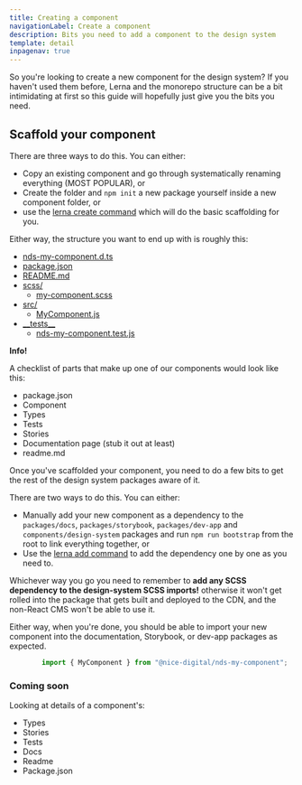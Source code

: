 ```yaml
---
title: Creating a component
navigationLabel: Create a component
description: Bits you need to add a component to the design system
template: detail
inpagenav: true
---
```



So you're looking to create a new component for the design system? If you haven't used them before, Lerna and the monorepo structure can be a bit intimidating at first so this guide will hopefully just give you the bits you need.

## Scaffold your component

There are three ways to do this. You can either:

- Copy an existing component and go through systematically renaming everything (MOST POPULAR), or
- Create the folder and `npm init` a new package yourself inside a new component folder, or
- use the [lerna create command](https://github.com/lerna/lerna/tree/main/commands/create#readme) which will do the basic scaffolding for you.

Either way, the structure you want to end up with is roughly this:

- [nds-my-component.d.ts](.\nds-my-component\nds-my-component.d.ts)
- [package.json](.\nds-my-component\package.json)
- [README.md](.\nds-my-component\README.md)
- [scss/](.\nds-my-component\scss)
  - [my-component.scss](.\nds-my-component\scss\my-component.scss)
- [src/](.\nds-my-component\src)
  - [MyComponent.js](.\nds-my-component\src\MyComponent.js)
- [\_\_tests\_\_](.\nds-my-component__tests__)
  - [nds-my-component.test.js](.\nds-my-component__tests__\nds-my-component.test.js)

<Alert>
	<p><b>Info!</b></p>
	<p>A checklist of parts that make up one of our components would look like this:</p>
	<ul>
		<li>package.json</li>
		<li>Component</li>
		<li>Types</li>
		<li>Tests</li>
		<li>Stories</li>
		<li>Documentation page (stub it out at least)</li>
		<li>readme.md</li>
	</ul>
</Alert>
Once you've scaffolded your component, you need to do a few bits to get the rest of the design system packages aware of it.

There are two ways to do this. You can either:

- Manually add your new component as a dependency to the `packages/docs`, `packages/storybook`, `packages/dev-app` and `components/design-system` packages and run `npm run bootstrap` from the root to link everything together, or
- Use the [lerna add command](https://github.com/lerna/lerna/tree/main/commands/add#readme) to add the dependency one by one as you need to.

Whichever way you go you need to remember to **add any SCSS dependency to the design-system SCSS imports!** otherwise it won't get rolled into the package that gets built and deployed to the CDN, and the non-React CMS won't be able to use it.

Either way, when you're done, you should be able to import your new component into the documentation, Storybook, or dev-app packages as expected.

```jsx
		import { MyComponent } from "@nice-digital/nds-my-component";
```

### Coming soon

Looking at details of a component's:

- Types
- Stories
- Tests
- Docs
- Readme
- Package.json
